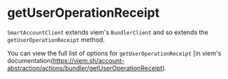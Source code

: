 
<VersionWarning version="0.2" />

# getUserOperationReceipt

`SmartAccountClient` extends viem's `BundlerClient` and so extends the `getUserOperationReceipt` method.

You can view the full list of options for `getUserOperationReceipt` [in viem's documentation(https://viem.sh/account-abstraction/actions/bundler/getUserOperationReceipt).